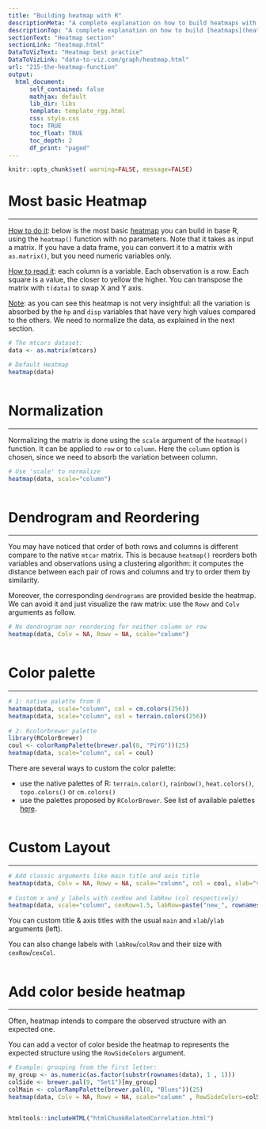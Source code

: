 ```yaml
---
title: "Building heatmap with R"
descriptionMeta: "A complete explanation on how to build heatmaps with R: how to use the heatmap() function, how to custom appearance, how to normalize data and more."
descriptionTop: "A complete explanation on how to build [heatmaps](heatmap.html) with base R: how to use the `heatmap()` function, how to custom appearance, how to normalize data and more."
sectionText: "Heatmap section"
sectionLink: "heatmap.html"
DataToVizText: "Heatmap best practice"
DataToVizLink: "data-to-viz.com/graph/heatmap.html"
url: "215-the-heatmap-function"
output:
  html_document:
      self_contained: false    
      mathjax: default
      lib_dir: libs
      template: template_rgg.html
      css: style.css
      toc: TRUE
      toc_float: TRUE
      toc_depth: 2
      df_print: "paged"
---
```



```r
knitr::opts_chunk$set( warning=FALSE, message=FALSE)
```

<div class="container">




# Most basic Heatmap
***

<div class = "row">

<div class = "col-md-6  col-sm-12 align-self-center">

<u>How to do it</u>: below is the most basic [heatmap](heatmap.html) you can build in base R, using the `heatmap()` function with no parameters. Note that it takes as input a matrix. If you have a data frame, you can convert it to a matrix with `as.matrix()`, but you need numeric variables only.

<u>How to read it</u>: each column is a variable. Each observation is a row. Each square is a value, the closer to yellow the higher. You can transpose the matrix with `t(data)` to swap X and Y axis.

<u>Note</u>: as you can see this heatmap is not very insightful: all the variation is absorbed by the `hp` and `disp` variables that have very high values compared to the others. We need to normalize the data, as explained in the next section.

</div>


<div class = "col-md-6  col-sm-12">

```r
# The mtcars dataset:
data <- as.matrix(mtcars)

# Default Heatmap
heatmap(data)
```
</div>
</div>



```r
```




# Normalization
***

<div class = "row">

<div class = "col-md-6  col-sm-12 align-self-center">

Normalizing the matrix is done using the `scale` argument of the `heatmap()` function. It can be applied to `row` or to `column`. Here the `column` option is chosen, since we need to absorb the variation between column.


</div>


<div class = "col-md-6  col-sm-12">

```r
# Use 'scale' to normalize
heatmap(data, scale="column")
```
</div>
</div>



```r
```











# Dendrogram and Reordering
***

<div class = "row">

<div class = "col-md-6  col-sm-12 align-self-center">

You may have noticed that order of both rows and columns is different compare to the native `mtcar` matrix. This is because `heatmap()` reorders both variables and observations using a clustering algorithm: it computes the distance between each pair of rows and columns and try to order them by similarity. 

Moreover, the corresponding `dendrograms` are provided beside the heatmap. We can avoid it and just visualize the raw matrix: use the `Rowv` and `Colv` arguments as follow.

</div>


<div class = "col-md-6  col-sm-12">

```r
# No dendrogram nor reordering for neither column or row
heatmap(data, Colv = NA, Rowv = NA, scale="column")
```
</div>
</div>



```r
```










# Color palette
***


```r
# 1: native palette from R
heatmap(data, scale="column", col = cm.colors(256))
heatmap(data, scale="column", col = terrain.colors(256))
 
# 2: Rcolorbrewer palette
library(RColorBrewer)
coul <- colorRampPalette(brewer.pal(8, "PiYG"))(25)
heatmap(data, scale="column", col = coul)
```



<div class = "row">

<div class = "col-md-6  col-sm-12 align-self-center">

There are several ways to custom the color palette:  

- use the native palettes of R: `terrain.color()`, `rainbow()`, `heat.colors()`, `topo.colors()` or `cm.colors()`
- use the palettes proposed by `RColorBrewer`. See list of available palettes [here](38-rcolorbrewers-palettes.html).

</div>


<div class = "col-md-6  col-sm-12">


```r
```

</div>
</div>










# Custom Layout
***


```r
# Add classic arguments like main title and axis title
heatmap(data, Colv = NA, Rowv = NA, scale="column", col = coul, xlab="variable", ylab="car", main="heatmap")
 
# Custom x and y labels with cexRow and labRow (col respectively)
heatmap(data, scale="column", cexRow=1.5, labRow=paste("new_", rownames(data),sep=""), col= colorRampPalette(brewer.pal(8, "Blues"))(25))
```




You can custom title & axis titles with the usual `main` and `xlab`/`ylab` arguments (left). 

You can also change labels with `labRow`/`colRow` and their size with `cexRow`/`cexCol`.


```r
```







# Add color beside heatmap
***

<div class = "row">

<div class = "col-md-6  col-sm-12 align-self-center">

Often, heatmap intends to compare the observed structure with an expected one. 

You can add a vector of color beside the heatmap to represents the expected structure using the `RowSideColors` argument.

</div>


<div class = "col-md-6  col-sm-12">

```r
# Example: grouping from the first letter:
my_group <- as.numeric(as.factor(substr(rownames(data), 1 , 1)))
colSide <- brewer.pal(9, "Set1")[my_group]
colMain <- colorRampPalette(brewer.pal(8, "Blues"))(25)
heatmap(data, Colv = NA, Rowv = NA, scale="column" , RowSideColors=colSide, col=colMain   )
```
</div>
</div>



```r
```






<!-- Close container -->
</div>




```r
htmltools::includeHTML("htmlChunkRelatedCorrelation.html")
```
